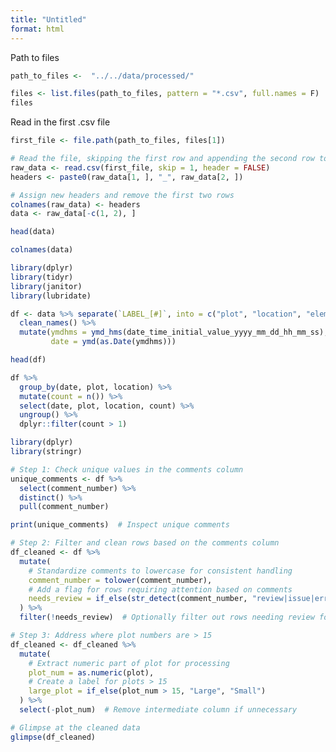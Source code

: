 ---
title: "Untitled"
format: html
---

Path to files
```{r}
path_to_files <-  "../../data/processed/"
```
```{r}
files <- list.files(path_to_files, pattern = "*.csv", full.names = F)
files
```

Read in the first .csv file
```{r}
first_file <- file.path(path_to_files, files[1])

# Read the file, skipping the first row and appending the second row to headers
raw_data <- read.csv(first_file, skip = 1, header = FALSE)
headers <- paste0(raw_data[1, ], "_", raw_data[2, ])

# Assign new headers and remove the first two rows
colnames(raw_data) <- headers
data <- raw_data[-c(1, 2), ]

head(data)
```
```{r}
colnames(data)
```
```{r}
library(dplyr)
library(tidyr)
library(janitor)
library(lubridate)

df <- data %>% separate(`LABEL_[#]`, into = c("plot", "location", "element3", "element4"), sep = "[_-]", fill = "right") %>% 
  clean_names() %>% 
  mutate(ymdhms = ymd_hms(date_time_initial_value_yyyy_mm_dd_hh_mm_ss),
         date = ymd(as.Date(ymdhms))) 

head(df)
```
```{r}
df %>% 
  group_by(date, plot, location) %>% 
  mutate(count = n()) %>% 
  select(date, plot, location, count) %>%
  ungroup() %>% 
  dplyr::filter(count > 1)
```
```{r}
library(dplyr)
library(stringr)

# Step 1: Check unique values in the comments column
unique_comments <- df %>% 
  select(comment_number) %>% 
  distinct() %>% 
  pull(comment_number)

print(unique_comments)  # Inspect unique comments
```


```{r}
# Step 2: Filter and clean rows based on the comments column
df_cleaned <- df %>%
  mutate(
    # Standardize comments to lowercase for consistent handling
    comment_number = tolower(comment_number),
    # Add a flag for rows requiring attention based on comments
    needs_review = if_else(str_detect(comment_number, "review|issue|error"), TRUE, FALSE)
  ) %>%
  filter(!needs_review)  # Optionally filter out rows needing review for separate handling
```


```{r}
# Step 3: Address where plot numbers are > 15
df_cleaned <- df_cleaned %>%
  mutate(
    # Extract numeric part of plot for processing
    plot_num = as.numeric(plot),
    # Create a label for plots > 15
    large_plot = if_else(plot_num > 15, "Large", "Small")
  ) %>%
  select(-plot_num)  # Remove intermediate column if unnecessary
```


```{r}
# Glimpse at the cleaned data
glimpse(df_cleaned)

```



